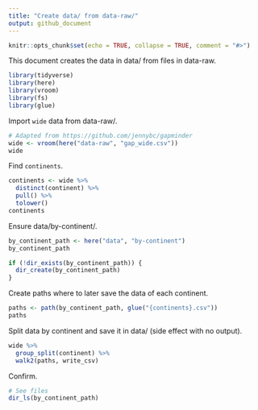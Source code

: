 ```yaml
---
title: "Create data/ from data-raw/"
output: github_document
---
```


```r
knitr::opts_chunk$set(echo = TRUE, collapse = TRUE, comment = "#>")
```

This document creates the data in data/ from files in data-raw.

```r
library(tidyverse)
library(here)
library(vroom)
library(fs)
library(glue)
```

Import `wide` data from data-raw/.

```r
# Adapted from https://github.com/jennybc/gapminder
wide <- vroom(here("data-raw", "gap_wide.csv"))
wide
```

Find `continents`.

```r
continents <- wide %>% 
  distinct(continent) %>% 
  pull() %>% 
  tolower()
continents
```

Ensure data/by-continent/.

```r
by_continent_path <- here("data", "by-continent")
by_continent_path

if (!dir_exists(by_continent_path)) {
  dir_create(by_continent_path)
}
```

Create paths where to later save the data of each continent.

```r
paths <- path(by_continent_path, glue("{continents}.csv"))
paths
```

Split data by continent and save it in data/ (side effect with no output).

```r
wide %>% 
  group_split(continent) %>% 
  walk2(paths, write_csv)
```

Confirm.

```r
# See files
dir_ls(by_continent_path)
```
